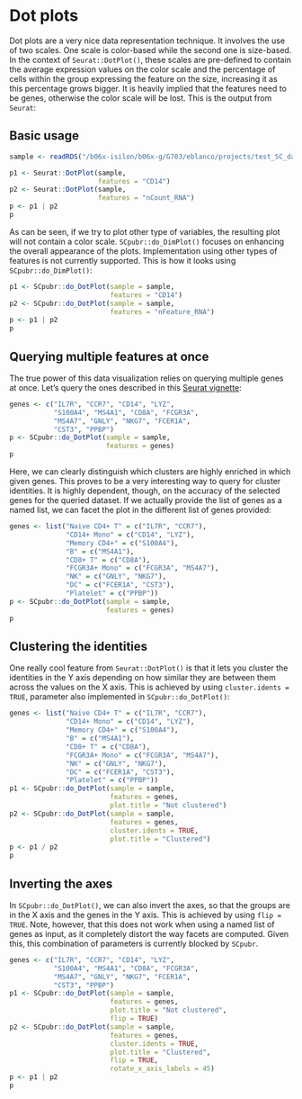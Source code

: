 # Dot plots

Dot plots are a very nice data representation technique. It involves the use of two scales. One scale is color-based while the second one is size-based. In the context of `Seurat::DotPlot()`, these scales are pre-defined to contain the average expression values on the color scale and the percentage of cells within the group expressing the feature on the size, increasing it as this percentage grows bigger. It is heavily implied that the features need to be genes, otherwise the color scale will be lost. This is the output from `Seurat`:


## Basic usage
```r
sample <- readRDS("/b06x-isilon/b06x-g/G703/eblanco/projects/test_SC_datasets/sc_dataset.rds")
```

```r
p1 <- Seurat::DotPlot(sample, 
                      features = "CD14")
p2 <- Seurat::DotPlot(sample, 
                      features = "nCount_RNA")
p <- p1 | p2
p
```
As can be seen, if we try to plot other type of variables, the resulting plot will not contain a color scale. `SCpubr::do_DimPlot()` focuses on enhancing the overall appearance of the plots. Implementation using other types of features is not currently supported. This is how it looks using `SCpubr::do_DimPlot()`:

```r
p1 <- SCpubr::do_DotPlot(sample = sample, 
                         features = "CD14")
p2 <- SCpubr::do_DotPlot(sample = sample, 
                         features = "nFeature_RNA")
p <- p1 | p2
p
```

## Querying multiple features at once

The true power of this data visualization relies on querying multiple genes at once. Let's query the ones described in this [Seurat vignette](https://satijalab.org/seurat/articles/pbmc3k_tutorial.html#assigning-cell-type-identity-to-clusters-1):

```r
genes <- c("IL7R", "CCR7", "CD14", "LYZ", 
           "S100A4", "MS4A1", "CD8A", "FCGR3A", 
           "MS4A7", "GNLY", "NKG7", "FCER1A", 
           "CST3", "PPBP")
p <- SCpubr::do_DotPlot(sample = sample, 
                        features = genes)
p
```

Here, we can clearly distinguish which clusters are highly enriched in which given genes. This proves to be a very interesting way to query for cluster identities. It is highly dependent, though, on the accuracy of the selected genes for the queried dataset. If we actually provide the list of genes as a named list, we can facet the plot in the different list of genes provided:

```r
genes <- list("Naive CD4+ T" = c("IL7R", "CCR7"),
              "CD14+ Mono" = c("CD14", "LYZ"),
              "Memory CD4+" = c("S100A4"),
              "B" = c("MS4A1"),
              "CD8+ T" = c("CD8A"),
              "FCGR3A+ Mono" = c("FCGR3A", "MS4A7"),
              "NK" = c("GNLY", "NKG7"),
              "DC" = c("FCER1A", "CST3"),
              "Platelet" = c("PPBP"))
p <- SCpubr::do_DotPlot(sample = sample, 
                        features = genes)
p
```

## Clustering the identities

One really cool feature from `Seurat::DotPlot()` is that it lets you cluster the identities in the Y axis depending on how similar they are between them across the values on the X axis. This is achieved by using `cluster.idents = TRUE`, parameter also implemented in `SCpubr::do_DotPlot()`:

```r
genes <- list("Naive CD4+ T" = c("IL7R", "CCR7"),
              "CD14+ Mono" = c("CD14", "LYZ"),
              "Memory CD4+" = c("S100A4"),
              "B" = c("MS4A1"),
              "CD8+ T" = c("CD8A"),
              "FCGR3A+ Mono" = c("FCGR3A", "MS4A7"),
              "NK" = c("GNLY", "NKG7"),
              "DC" = c("FCER1A", "CST3"),
              "Platelet" = c("PPBP"))
p1 <- SCpubr::do_DotPlot(sample = sample, 
                         features = genes,
                         plot.title = "Not clustered")
p2 <- SCpubr::do_DotPlot(sample = sample, 
                         features = genes, 
                         cluster.idents = TRUE, 
                         plot.title = "Clustered")
p <- p1 / p2
p
```

## Inverting the axes

In `SCpubr::do_DotPlot()`, we can also invert the axes, so that the groups are in the X axis and the genes in the Y axis. This is achieved by using `flip = TRUE`. Note, however, that this does not work when using a named list of genes as input, as it completely distort the way facets are computed. Given this, this combination of parameters is currently blocked by `SCpubr`.

```r
genes <- c("IL7R", "CCR7", "CD14", "LYZ", 
           "S100A4", "MS4A1", "CD8A", "FCGR3A", 
           "MS4A7", "GNLY", "NKG7", "FCER1A", 
           "CST3", "PPBP")
p1 <- SCpubr::do_DotPlot(sample = sample, 
                         features = genes, 
                         plot.title = "Not clustered", 
                         flip = TRUE)
p2 <- SCpubr::do_DotPlot(sample = sample, 
                         features = genes, 
                         cluster.idents = TRUE, 
                         plot.title = "Clustered", 
                         flip = TRUE,
                         rotate_x_axis_labels = 45)
p <- p1 | p2
p
```

